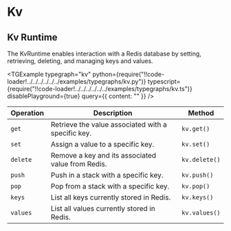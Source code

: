 
# Kv

## Kv Runtime

The KvRuntime enables interaction with a Redis database by setting, retrieving, deleting, and managing keys and values.

<TGExample
  typegraph="kv"
  python={require("!!code-loader!../../../../../../examples/typegraphs/kv.py")}
  typescript={require("!!code-loader!../../../../../../examples/typegraphs/kv.ts")}
  disablePlayground={true}
  query={{ content: "" }}
/>

| Operation | Description                                        | Method        |
| --------- | -------------------------------------------------- | ------------- |
| `get`     | Retrieve the value associated with a specific key. | `kv.get()`    |
| `set`     | Assign a value to a specific key.                  | `kv.set()`    |
| `delete`  | Remove a key and its associated value from Redis.  | `kv.delete()` |
| `push`    | Push in a stack with a specific key.               | `kv.push()`   |
| `pop`     | Pop from a stack with a specific key.              | `kv.pop()`    |
| `keys`    | List all keys currently stored in Redis.           | `kv.keys()`   |
| `values`  | List all values currently stored in Redis.         | `kv.values()` |
